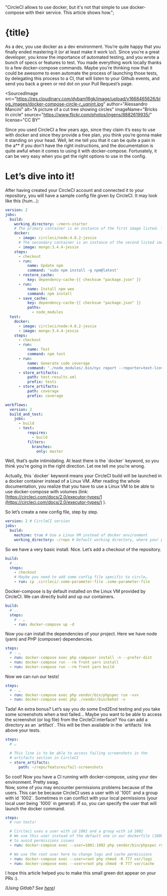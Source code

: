 
  "CircleCI allows to use docker, but it's not that simple to use docker-compose with their service. This article shows how.";

<ArticleLayout title={title} description={description} publishedAt={publishedAt}>

# {title}

As a dev, you use docker as a dev environment. You’re quite happy that you finally ended mastering it (or at least make it work \\o/). Since you’re a great developer, you know the importance of automated testing, and you wrote a bunch of specs or features to test. You made everything work locally thanks to a few docker-compose commands. Maybe you’re thinking now that it could be awesome to even automate the process of launching those tests, by delegating this process to a CI, that will listen to your Github events, and send you back a green or red dot on your Pull Request’s page.

<SourcedImage
  src="https://res.cloudinary.com/dybam16gk/image/upload/v1668465626/blog_images/docker-compose-circle-r_uqnint.jpg"
  author="Alessandro Mancini"
  alt="A picture of a cut tree showing circles"
  imageName="Bricks in circle"
  source="https://www.flickr.com/photos/ingens/8882619935/"
  license="CC BY"
></SourcedImage>

Since you used CircleCI a few years ago, since they claim it’s easy to use with docker and since they provide a free plan, you think you’re gonna make it standing on your head. Well, let me tell you that it can be quite a pain in the a\*\* if you don’t have the right instructions, and the documentation is quite awful when it comes to using it with docker-compose. Fortunately, it can be very easy when you get the right options to use in the config.

# Let’s dive into it!

After having created your CircleCI account and connected it to your repository, you will have a sample config file given by CircleCI. It may look like this (hum…):

```yaml
version: 2
jobs:
  build:
    working_directory: ~/mern-starter
    # The primary container is an instance of the first image listed. The job's commands run in this container.
    docker:
      - image: circleci/node:4.8.2-jessie
      # The secondary container is an instance of the second listed image which is run in a common network where ports exposed on the primary container are available on localhost.
      - image: mongo:3.4.4-jessie
    steps:
      - checkout
      - run:
          name: Update npm
          command: 'sudo npm install -g npm@latest'
      - restore_cache:
          key: dependency-cache-{{ checksum "package.json" }}
      - run:
          name: Install npm wee
          command: npm install
      - save_cache:
          key: dependency-cache-{{ checksum "package.json" }}
          paths:
            - node_modules
  test:
    docker:
      - image: circleci/node:4.8.2-jessie
      - image: mongo:3.4.4-jessie
    steps:
      - checkout
      - run:
          name: Test
          command: npm test
      - run:
          name: Generate code coverage
          command: './node_modules/.bin/nyc report --reporter=text-lcov'
      - store_artifacts:
          path: test-results.xml
          prefix: tests
      - store_artifacts:
          path: coverage
          prefix: coverage

workflows:
  version: 2
  build_and_test:
    jobs:
      - build
      - test:
          requires:
            - build
          filters:
            branches:
              only: master
```

Well, that’s quite intimidating. At least there is the \`docker\` keyword, so you think you’re going in the right direction. Let me tell me you’re wrong.

Actually, this \`docker\` keyword means your CircleCI build will be launched in a docker container instead of a Linux VM. After reading the whole documentation, you realize that you have to use a Linux VM to be able to use docker-compose with volumes (link: [https://circleci.com/docs/2.0/executor-types/](https://circleci.com/docs/2.0/executor-types/) ).

So let’s create a new config file, step by step.

```yaml
version: 2 # CircleCI version
jobs:
  build:
    machine: true # Use a Linux VM instead of docker environment
    working_directory: ~/repo # Default working directory, where your project will be cloned
```

So we have a very basic install. Nice. Let’s add a checkout of the repository.

```yaml
build:
  # ..
  steps:
    - checkout
    # Maybe you need to add some config file specific to circle…
    - run: cp .circleci/.some-parameter-file .some-parameter-file
```

Docker-compose is by default installed on the Linux VM provided by CircleCI. We can directly build and up our containers.

```yaml
build:
  # ..
  steps:
    # - …
    - run: docker-compose up -d
```

Now you can install the dependencies of your project. Here we have node (yarn) and PHP (composer) dependencies.

```yaml
steps:
  # - …
  - run: docker-compose exec php composer install -n --prefer-dist
  - run: docker-compose run --rm front yarn install
  - run: docker-compose run --rm front yarn build
```

Now we can run our tests!

```yaml
steps:
  # - …
  - run: docker-compose exec php vendor/bin/phpspec run -vvv
  - run: docker-compose exec php ./vendor/bin/behat -v
```

Tada! An extra bonus? Let’s say you do some End2End testing and you take some screenshots when a test failed… Maybe you want to be able to access the screenshot (or log file) from the CircleCI interface? You can add a directory as an \`artifact\`. This will be then available in the \`artifacts\` link above your tests.

```yaml
steps:
  # …

  # This line is to be able to access failing screenshots in the
  # artifacts section in CircleCI
  - store_artifacts:
      path: ~/repo/features/fail-screenshots
```

So cool! Now you have a CI running with docker-compose, using your dev environment. Pretty swag.  
Now, some of you may encounter permissions problems because of the users. This can be because CircleCI uses a user with id \`1001\` and a group with id \`1002\`. Sometimes in can conflict with your local permissions (your local user being \`1000\` in general). If so, you can specify the user that will launch the docker command.

```yaml
steps:
  # run tests!

  # Circleci uses a user with id 1001 and a group with id 1002
  # We use this user instead of the default one in our dockerfile (1000)
  # to avoid permissions issues
  - run: docker-compose exec --user=1001:1002 php vendor/bin/phpspec run -vvv

  # We use the root user here to change logs and cache permissions
  - run: docker-compose exec --user=root php chmod -R 777 var/logs
  - run: docker-compose exec --user=root php chmod -R 777 var/cache
```

I hope this article helped you to make this small green dot appear on your PRs :).

_(Using Gitlab? See_ [_here_](https://medium.com/@einenlum/a-free-ci-using-docker-compose-for-your-gitlab-repositories-f1289e059a77)_)_

</ArticleLayout>

